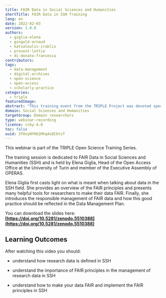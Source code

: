 ```yaml
---
title: FAIR Data in Social Sciences and Humanities
shortTitle: FAIR Data in SSH Training
lang: en
date: 2022-02-03
version: 1.0.0
authors:
  - giglia-elena
  - gingold-arnaud
  - katsaloulis-iraklis
  - provost-lottie
  - di-donato-francesca
contributors:
tags:
  - data-management
  - digital-archives
  - open-science
  - open-access
  - scholarly-practice
categories:
  - triple
featuredImage:
abstract: "This training event from the TRIPLE Project was devoted specifically to FAIR Data in SSH and provided answers to the following questions, among others: How is research data defined in SSH; Why are FAIR principles important for the management of research data in SSH; How can FAIR principles be implemented in SSH."
domain: Social Sciences and Humanities
targetGroup: Domain researchers
type: webinar-recording
licence: ccby-4.0
toc: false
uuid: 3fOvyNYHb2Hhq4sQCbtsT
---
```


This webinar is part of the TRIPLE Open Science Training Series.

The training session is dedicated to FAIR Data in Social Sciences and Humanities (SSH) and is held by Elena Giglia, Head of the Open Access Office at the University of Turin and member of the Executive Assembly of OPERAS.

Elena Giglia first casts light on what is meant when talking about data in the SSH field. She provides an overview of the FAIR principles and presents many helpful tools for researchers to make their data FAIR. Finally, she introduces the responsible management of FAIR data and how this good practice should be reflected in the Data Management Plan.

You can download the slides here: **[https://doi.org/10.5281/zenodo.5510388](https://doi.org/10.5281/zenodo.5510388)**

## Learning Outcomes

After watching this video you should:

- understand how research data is defined in SSH
- understand the importance of FAIR principles in the management of research data in SSH
- understand how to make your data FAIR and implement the FAIR principles in SSH

  <VideoCard
    provider="youtube"
    id="jsN-72hfVto"
    title="FAIR Data in Social Sciences and Humanities"
    subtitle="Click here to view"
    image="images/fair-data-training.png"
  />
